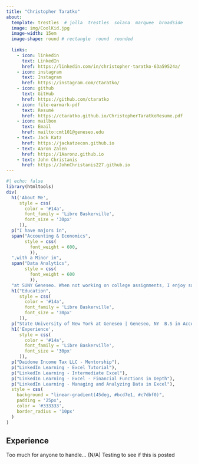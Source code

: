 ```yaml
---
title: "Christopher Taratko"
about:
  template: trestles  # jolla  trestles  solana  marquee  broadside
  image: img/CoolKid.jpg
  image-width: 15em
  image-shape: round # rectangle  round  rounded
  
  links:
    - icon: linkedin
      text: LinkedIn
      href: https://linkedin.com/in/christopher-taratko-63a59524a/
    - icon: instagram
      text: Instagram
      href: https://instagram.com/ctaratko/
    - icon: github
      text: GitHub
      href: https://github.com/ctaratko
    - icon: file-earmark-pdf
      text: Resumé
      href: https://ctaratko.github.io/ChristopherTaratkoResume.pdf
    - icon: mailbox
      text: Email
      href: mailto:cmt101@geneseo.edu
    - text: Jack Katz
      href: https://jackatzecon.github.io
    - text: Aaron Zalen
      href: https://1Aaronz.github.io
    - text: John Christanis
      href: https://JohnChristanis227.github.io
---
```

```r
#| echo: false
library(htmltools)
div(
  h1('About Me',
     style = css(
       color = '#14a',
       font_family = 'Libre Baskerville',
       font_size = '30px'
     )),
  p("I have majors in",
  span("Accounting & Economics", 
       style = css(
         font_weight = 600,
         )),
  ",with a Minor in",
  span("Data Analytics",
       style = css(
         font_weight = 600
         )),
  "at SUNY Geneseo. When not working on college assignments, I enjoy sailing, snowboarding, zip-lining, rock climbing and gaming. Other interesting facts about me is that I have a Level 1 Sailing Certification, I race sailboats competitively through the summer and winter seasons, and my hopes for my college education is to bring a balance within Data Analytics and Accounting. I see both of these majors as essential to each other, especially now that AI will cause job uncertainty in programmable positions and is being developed to predict markets."),
  h1("Education",
     style = css(
       color = '#14a',
       font_family = 'Libre Baskerville',
       font_size = '30px'
     )),
  p("State University of New York at Geneseo | Geneseo, NY  B.S in Accounting & Economics | Aug 2022 - May 2026 Minor in Data Analytics"),
  h1('Experience',
     style = css(
       color = '#14a',
       font_family = 'Libre Baskerville',
       font_size = '30px'
     )),
  p("Daidone Income Tax LLC - Mentorship"),
  p("LinkedIn Learning - Excel Tutorial"),
  p("LinkedIn Learning - Intermediate Excel"),
  p("LinkedIn Learning - Excel - Financial Functions in Depth"),
  p("LinkedIn Learning - Managing and Analyzing Data in Excel"),
  style = css(
    background = "linear-gradient(45deg, #bcd7e1, #c7dbf0)",
    padding = '25px',
    color = '#333333',
    border_radius = '10px'
  )
)
```


## Experience

Too much for anyone to handle... (N/A) Testing to see if this is posted

